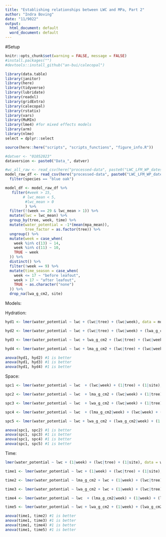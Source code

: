 ```yaml
---
title: "Establishing relationships between LWC and MPa, Part 2"
author: "Indra Boving"
date: "11/9022"
output:
  html_document: default
  word_document: default
---
```


#Setup

```r
knitr::opts_chunk$set(warning = FALSE, message = FALSE) 
#install.packages("")
#devtools::install_github("an-bui/calecopal")

library(data.table)
library(janitor)
library(here)
library(tidyverse)
library(lubridate)
library(readxl)
library(gridExtra)
library(calecopal)
library(rstatix)
library(vars)
library(MuMIn)
library(lme4) #for mixed effects models
library(arm)
library(nlme)
select = dplyr::select

source(here::here("scripts", "scripts_functions", "figure_info.R"))

#datver <- "01052023"
dataversion <- paste0("Data_", datver)
```

```r
#wc_all_raw <- read_csv(here("processed-data", paste0("LWC_LFM_WP_dates",datver,".csv")), show_col_types = FALSE) %>% 
model_raw_df <- read_csv(here("processed-data", paste0("LWC_LFM_WP_dates",datver,".csv")), show_col_types = F) %>% 
  filter(species == "blue oak") 

model_df <- model_raw_df %>% 
   filter(#week > 15, 
        # lwc_mean < 5, 
         #lwc_mean > 0
         ) %>% 
  filter(!(week == 29 & lwc_mean > 1)) %>% 
  mutate(lwc = lwc_mean) %>% 
  group_by(tree, week, time) %>% 
  mutate(water_potential = -1*(mean(mpa_mean)), 
         tree_factor = as.factor(tree)) %>% 
  ungroup() %>% 
  mutate(week = case_when(
    week %in% c(13) ~ 14,
    week %in% c(11) ~ 10,
    TRUE ~ week
  )) %>%
  distinct() %>% 
  filter(!week == 9) %>% 
  mutate(time_season = case_when(
    week <= 17 ~ "before leafout", 
    week > 17 ~ "after leafout", 
    TRUE ~ as.character("none")
  )) %>% 
  drop_na(lwa_g_cm2, site)
```

Models: 

Hydration: 

```r
hyd1 <- lmer(water_potential ~ lwc + (lwc|tree) + (lwc|week), data = model_df , REML = T)

hyd2 <- lmer(water_potential ~ lwc + (lwc|tree) + (lwc|week) + (lwa_g_cm2|week), data = model_df , REML = T)

hyd3 <- lmer(water_potential ~ lwc + lwa_g_cm2 + (lwc|tree) + (lwc|week), data = model_df , REML = T)

hyd4 <- lmer(water_potential ~ lwc + lma_g_cm2 + (lwc|tree) + (lwc|week), data = model_df , REML = T)

anova(hyd1, hyd2) #1 is better
anova(hyd1, hyd3) #1 is better
anova(hyd1, hyd4) #1 is better
```

Space: 

```r
spc1 <- lmer(water_potential ~ lwc  + (lwc|week) + (1|tree) + (1|site), data = model_df, REML = T)

spc2 <- lmer(water_potential ~ lwc  + lma_g_cm2 + (lwc|week) + (1|tree) + (1|site), data = model_df, REML = T)

spc3 <- lmer(water_potential ~ lwc  + lwa_g_cm2 + (lwc|week) + (1|tree) + (1|site), data = model_df, REML = T)

spc4 <- lmer(water_potential ~ lwc  + (lma_g_cm2|week) + (lwc|week) + (1|tree) + (1|site), data = model_df, REML = T)

spc5 <- lmer(water_potential ~ lwc + lwa_g_cm2 + (lwa_g_cm2|week) + (1|tree) + (1|site), data = model_df, REML = T)

anova(spc1, spc2) #1 is better
anova(spc1, spc3) #1 is better
anova(spc1, spc4) #1 is better
anova(spc1, spc5) #1 is better
```

Time: 

```r
lmer(water_potential ~ lwc + (1|week) + (lwc|tree) + (1|site), data = wc_qudo_df, REML = T)

time1 <- lmer(water_potential ~ lwc + (1|week) + (lwc|tree) + (1|site), data = model_df, REML = T)

time2 <- lmer(water_potential ~ lma_g_cm2 + lwc + (1|week) + (lwc|tree) + (1|site), data = model_df, REML = T)

time3 <- lmer(water_potential ~ lwa_g_cm2 + lwc + (1|week) + (lwc|tree) + (1|site), data = model_df, REML = T)

time4 <- lmer(water_potential ~ lwc  + (lma_g_cm2|week) + (1|week) + (lwc|tree) + (1|site), data = model_df, REML = T)

time5 <- lmer(water_potential ~ lwc + lwa_g_cm2 + (1|week) + (lwa_g_cm2|tree) + (1|site), data = model_df, REML = T)

anova(time1, time2) #1 is better
anova(time1, time3) #1 is better
anova(time1, time4) #1 is better
anova(time1, time5) #1 is better
```




